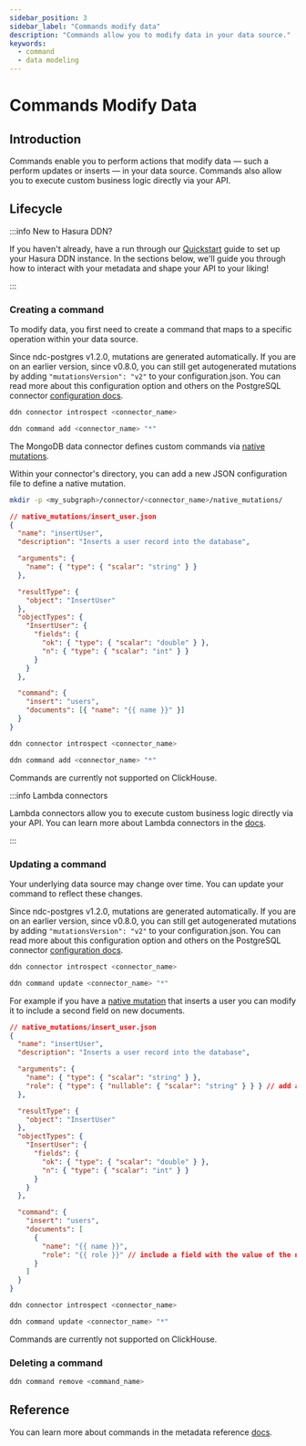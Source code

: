 ```yaml
---
sidebar_position: 3
sidebar_label: "Commands modify data"
description: "Commands allow you to modify data in your data source."
keywords:
  - command
  - data modeling
---
```



# Commands Modify Data

## Introduction

Commands enable you to perform actions that modify data — such a perform updates or inserts — in your data source.
Commands also allow you to execute custom business logic directly via your API.

## Lifecycle

:::info New to Hasura DDN?

If you haven't already, have a run through our [Quickstart](/quickstart.mdx) guide to set up your Hasura DDN instance.
In the sections below, we'll guide you through how to interact with your metadata and shape your API to your liking!

:::

### Creating a command

To modify data, you first need to create a command that maps to a specific operation within your data source.

<Tabs groupId="source-preference" className="api-tabs">
  <TabItem value="PostgreSQL" label="PostgreSQL">

Since ndc-postgres v1.2.0, mutations are generated automatically. If you are on an earlier version, since v0.8.0, you
can still get autogenerated mutations by adding `"mutationsVersion": "v2"` to your configuration.json. You can read more
about this configuration option and others on the PostgreSQL connector
[configuration docs](/connectors/postgresql/configuration-reference/version-5.mdx).

```bash title="Use the DDN CLI to introspect your MongoDB instance:"
ddn connector introspect <connector_name>
```

```sh title="Then, update your commands:"
ddn command add <connector_name> "*"
```

  </TabItem>
  <TabItem value="MongoDB" label="MongoDB">

The MongoDB data connector defines custom commands via
[native mutations](/connectors/mongodb/native-operations/native-mutations.mdx).

Within your connector's directory, you can add a new JSON configuration file to define a native mutation.

```sh title="Create a new directory to store your native mutations:"
mkdir -p <my_subgraph>/connector/<connector_name>/native_mutations/
```

```json title="Create a new file in your connector's directory:"
// native_mutations/insert_user.json
{
  "name": "insertUser",
  "description": "Inserts a user record into the database",

  "arguments": {
    "name": { "type": { "scalar": "string" } }
  },

  "resultType": {
    "object": "InsertUser"
  },
  "objectTypes": {
    "InsertUser": {
      "fields": {
        "ok": { "type": { "scalar": "double" } },
        "n": { "type": { "scalar": "int" } }
      }
    }
  },

  "command": {
    "insert": "users",
    "documents": [{ "name": "{{ name }}" }]
  }
}
```

```bash title="Use the DDN CLI to introspect your MongoDB instance:"
ddn connector introspect <connector_name>
```

```sh title="Then, update your commands:"
ddn command add <connector_name> "*"
```

  </TabItem>
  <TabItem value="ClickHouse" label="ClickHouse">
Commands are currently not supported on ClickHouse.
  </TabItem>
</Tabs>

:::info Lambda connectors

Lambda connectors allow you to execute custom business logic directly via your API. You can learn more about Lambda
connectors in the [docs](/business-logic/overview.mdx).

:::

### Updating a command

Your underlying data source may change over time. You can update your command to reflect these changes.

<Tabs groupId="source-preference" className="api-tabs">
  <TabItem value="PostgreSQL" label="PostgreSQL">

Since ndc-postgres v1.2.0, mutations are generated automatically. If you are on an earlier version, since v0.8.0, you
can still get autogenerated mutations by adding `"mutationsVersion": "v2"` to your configuration.json. You can read more
about this configuration option and others on the PostgreSQL connector
[configuration docs](/connectors/postgresql/configuration-reference/version-5.mdx).

```bash title="Use the DDN CLI to introspect your MongoDB instance:"
ddn connector introspect <connector_name>
```

```sh title="Then, update your commands:"
ddn command update <connector_name> "*"
```

  </TabItem>
  <TabItem value="MongoDB" label="MongoDB">

For example if you have a [native mutation](/connectors/mongodb/native-operations/native-mutations.mdx) that inserts a
user you can modify it to include a second field on new documents.

```json title="Edit the existing native mutation in your connector's directory:"
// native_mutations/insert_user.json
{
  "name": "insertUser",
  "description": "Inserts a user record into the database",

  "arguments": {
    "name": { "type": { "scalar": "string" } },
    "role": { "type": { "nullable": { "scalar": "string" } } } // add an argument
  },

  "resultType": {
    "object": "InsertUser"
  },
  "objectTypes": {
    "InsertUser": {
      "fields": {
        "ok": { "type": { "scalar": "double" } },
        "n": { "type": { "scalar": "int" } }
      }
    }
  },

  "command": {
    "insert": "users",
    "documents": [
      {
        "name": "{{ name }}",
        "role": "{{ role }}" // include a field with the value of the new argument
      }
    ]
  }
}
```

```bash title="Use the DDN CLI to introspect your MongoDB instance:"
ddn connector introspect <connector_name>
```

```sh title="Then, update your commands:"
ddn command update <connector_name> "*"
```

  </TabItem>
  <TabItem value="ClickHouse" label="ClickHouse">
Commands are currently not supported on ClickHouse.
  </TabItem>
</Tabs>

### Deleting a command

```bash title="If you no longer need a command, you can delete it:"
ddn command remove <command_name>
```

## Reference

You can learn more about commands in the metadata reference [docs](/supergraph-modeling/commands.mdx).
